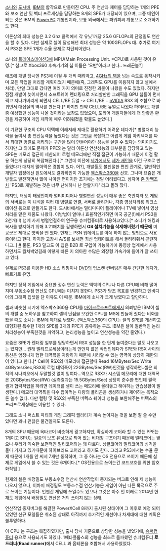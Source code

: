 [[소니]]와 [[도시바]], [[IBM]]의 합작으로 만들어진 CPU.
주 연산과 제어를 담당하는 1개의 PPE와 보조 연산 및 벡터 프로세싱을 담당하는 8개의 SPE가 내장되어 있으며, 그중 메인이 되는 것은 IBM의 [[PowerPC]] 계통인지라, 보통 외국에서는 파워피씨 계통으로 소개하기도 한다.

이론상의 최대 성능은 3.2 Ghz 클럭에서 각 유닛1개당 25.6 GFLOPs의 단정밀도 연산을 할 수 있다. 다만 실제로 셀이 달성해낸 최대 성능은 약 100GFLOPs 대. 추가로 여기서 PS3은 SPE 1개가 수율 문제로 차단되어있다.

소니의 [[플레이스테이션3]]에 MPU(Main Processing Unit. =CPU)로 사용된 것이 유명.[* 참고로 Xbox360 후속기기의 칩 이름은 '오반'이라고 한다.. 드래곤볼?]

애초에 개발 당시엔 PS3에 이걸 두 개씩 때려박고, [[4GHz의 벽]]을 넘는 속도로 동작시키며 모든 작업을 처리할 계획이었기 때문에(즉, 그래픽도 GPU를 이용하지 않고 셀에서 처리), 만일 그대로 갔다면 여러 가지 의미로 진정한 괴물이 나왔을 수도 있었다. 하지만 점점 개발이 늦어지면서 소프트웨어 렌더링으로 처리할만한 그래픽을 GPU 칩들이 먼저 찍고 지나가버리게 되면서 CELL/BE 듀얼 -> CELL/BE + [[nVIDIA]] RSX 의 조합으로 바뀌면서 대삽질의 역사를 만든다.[* 하지만 만약 CELL/BE 듀얼로 나왔다 하더라도 개발중 예상했던 성능이 나올 것이라는 보장도 없었으며, 도리어 개발자들에게 더 안좋은 환경을 제공하여 게임 제작이 매우 어려워졌을 확률도 높았다.]

이 기묘한 구조의 CPU 덕택에 이래저래 제대로 활용하기 어려운 데다가[* 병렬처리 능력을 높여서 총 연산능력을 높였다는 것은 그만큼 복잡하고 어렵게 게임 아키텍처를 짜서 최대한 병렬로 처리되는 구간을 많이 만들어야만 성능을 살릴 수 있다는 의미이기도 하지만 그 외에도 문제가 PPE와는 달리 이론상 연산성능의 대부분을 담당하고 있는 SPE는 메모리 접근이 제한되어 로컬 메모리에만 직접 접근이 가능하기 때문에 이걸 활용 하는게 상당히 복잡해진다.][* 그런데 이전에 [[세가]]에서도 [[세가 새턴]]을 이런 구조로 만들었다가 대차게 말아먹은 경험이 있다. 어?], 개발툴도 불친절한 편인 관계로, 일반적인 개발자 입장에선 윈도에서도 결과확인이 가능한 [[엑스박스360]]을 선호. 그나마 요즘은 개발툴도 발전하면서 많이 나아진 편이지만 초기에는 정말 어려웠다고. 심지어 [[존 카맥]]조차 'PS3로 개발하는 것은 너무 난해하니 난 안할거다' 라고 돌려 깠다.

하지만, 태생이 태생인지라 멀티미디어나 병렬연산 성능이 매우 좋은 축인지라 모 게임의 서버로는 이 녀석을 여러 대 병렬로 연결, 서버로 굴리거나, 각종 영상처리용 워크스테이션 등으로 만들기도 한다. 도시바에서는 멀티미디어 플레이어나 TV에 넣어서 영상처리를 맡은 제품도 나왔다. 이방법이 얼마나 효율적인가하면 미국 공군(!)에서 PS3을 2천개(!!) 넘게 사서 병렬연결하여 연구용 슈퍼컴퓨터로 사용하고있다.[* 소니가 해킹과 복사를 방지하기 위해 3.21패치를 감행하면서 '''OS 설치기능을 삭제해버렸기 때문에''' 미 공군은 제대로 엿먹을 뻔 했다. 현재는 PSN 업데이트를 아예 하지 않는 방법으로 사용 중이라고 한다. 하지만 고장시 A/S를 보내면 최신 업데이트를 해서 돌려려줘서 곤란하다고..] [http://www.it.co.kr/news/mediaitNewsView.php?nBoardSeq=60&nSeq=1710362&nModeC=6 #]
물론, PS3 말고도 이 칩은 B2B 로 구입이 가능하기에 동영상 업계에서 사용하면서도 뭘처박았길래 이렇게 빠른 지 의아한 수많은 외장형 가속기에 들어가 잘 쓰이고 있다. 

실제로 PS3를 이용한 HD 소스 리핑이나 [[DVD]]의 업스캔 컨버팅은 매우 간단한 데다가, 빠르기로 유명.

하지만 정작 게임에서 중요한 정수 연산 능력은 엑박의 CPU나 다른 CPU에 비해 떨어지며 부동소수점 연산도 GPU에는 미치지 못한다. PS3가 당초 목표를 변경하고 엔비디아의 그래픽 칩셋을 단 이유도 이 때문. IBM에게 소니가 크게 낚였다고 할만하다.

셀과 비슷한 시기에 엑스박스360용 CPU를 [[마이크로소프트]]에게서 의뢰받은 IBM이 셀의 개발 중 노하우를 참고하여 셀의 단점을 보완한 CPU를 MS에 만들어 줬다는 비화를 봤을 때도 소니는 IBM에 제대로 낚였다.
(엑스박스360의 CPU는 셀의 SPE를 개선하고 대형화된 특수한 1개의 SPE를 3개의 PPE가 공유하는 구조. IBM은 셀이 일반적인 논리처리성능이 부족한것을 파악하고, 논리성능을 높이고 연산성능을 약간 줄였다.)

요즘은 SPE가 렌더링 일부를 담당하면서 RSX 성능을 한 단계 높여준다는 말도 나오고는 있지만... 원래 멀티프로세싱이라는게 만만치 않은 작업인데다가 SPE와 RSX 사이의 통신은 엄청나게 협한 대역폭을 자랑하기 때문에 처리할 수 있는 영역이 상당히 제한되어 있다고 한다.[* Cell이 RSX의 메모리에 접근할때 Read 16MBytes/Sec Write 4GBytes/Sec,RSX의 로컬 대역폭이 22GBytes/Sec(RW)인것을 생각하면..셀은 최적의 시나리오에서 두말할것 없이 잉여다...역으로 RSX가 시스템 메모리에 대한 대역폭은 20GBytes/Sec(RW) (실측결과는 15.5GBytes/Sec) 상당히 준수한 편인데 결국 셀과 협력작업을 하려면 데이터를 셀이 쓰는 메모리에 올려놓고 해야하는 안습상황이 발생한다.]  메모리 대역폭을 다수 잡아먹는 다량의 폴리곤을 생성하거나 제어하는 목적으론 쓸수 없다. 다만 컬링 및 RSX의 부족한 버텍스 쉐이더 성능을 보완해주는 버텍스의 프리프로세싱에는 이용할 수 있다.

그래도 소니 퍼스트 파티의 게임 그래픽 퀄리티가 계속 높아지는 것을 보면 잘 쓸 수만 있다면 꽤나 괜찮은 물건일지도 모른다.

8개의 SPU 때문에 옥타코어 비슷하게 광고하지만, 확실하게 코어라 할 수 있는 PPE는 1개이고 SPU는 일종의 보조 유닛으로 되어 있는 비대칭 구조이기 때문에 멀티코어는 맞으나 우리가 익숙한 보편적인 멀티코어와는 꽤 다르다. 싱글코어와 멀티코어의 성격을 둘다 가지고 있기때문에 하이브리드 코어라고 하기도 한다. 그리고 PS3에서는 수율 문제 때문에 1개를 안 써서 7개만 동작하며, 그 중 하나는 OS 전용으로 쓰이기 때문에 실제로 게임에서 쓸 수 있는 것은 6개이다.[* OS전용으로 쓰이는건 코드보호를 위한 암호화작업 ]

현재의 셀은 배정밀도 부동소수점 연산시 연산작업이 중지되는 버그로 인해 제 성능이 나오지 않으나, 어차피 배정밀도 부동소수점 연산기능은 게임이 아닌 다른 목적으로 주로 쓰이는 기능이다. 언젠간 게임에 쓰일수도 있으나 그것은 아주 먼 미래로 2014년 현재도 게임에서 배정밀도 연산은 거의 쓰이지 않는 상태.

연산작업 중지버그를 해결한 PowerXCell 8i까지 출시된 상태이며 그 이후로 예정 되어 있었던 신규 모델들은 취소된 상태로 아직까지 추가적인 개선이나 차세대에 대한 계획은 불투명하다.


이 CPU 는 구조는 복잡하였지만, 출시 당시 기준으로 상당한 성능을 냈었기에, [[슈퍼컴퓨터]] 용으로 사용되기도 하였다. 1페타플롭스의 성능을 최초로 돌파했던 슈퍼컴퓨터 '''로드러너(Road runner)'''에서 CELL 과 옵테론을 조합해서 사용하였었다.
